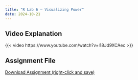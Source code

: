 ```yaml
---
title: "R Lab 6 – Visualizing Power"
date: 2024-10-21
---
```



## Video Explanation

{{< video https://www.youtube.com/watch?v=l18Jd9XCAec >}}



## Assignment File

[Download Assignment (right-click and save)](/assignments/r_labs/lab_6_visualizing_power.qmd)

